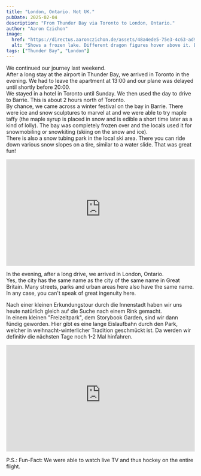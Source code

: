 ```yaml
---
title: "London, Ontario. Not UK."
pubDate: 2025-02-04
description: "From Thunder Bay via Toronto to London, Ontario."
author: "Aaron Czichon"
image:
  href: "https://directus.aaronczichon.de/assets/48a4ede5-75e3-4c63-ad9f-6a3af0ddbe7d.jpg?quality=70&width=1600"
  alt: "Shows a frozen lake. Different dragon figures hover above it. Behind it is a city with residential buildings. Some people are standing on the lake."
tags: ["Thunder Bay", "London"]
---
```



We continued our journey last weekend.   
After a long stay at the airport in Thunder Bay, we arrived in Toronto in the evening. We had to leave the apartment at 13:00 and our plane was delayed until shortly before 20:00.   
We stayed in a hotel in Toronto until Sunday. We then used the day to drive to Barrie. This is about 2 hours north of Toronto.   
By chance, we came across a winter festival on the bay in Barrie. There were ice and snow sculptures to marvel at and we were able to try maple taffy (the maple syrup is placed in snow and is edible a short time later as a kind of lolly). The bay was completely frozen over and the locals used it for snowmobiling or snowkiting (skiing on the snow and ice).    
There is also a snow tubing park in the local ski area. There you can ride down various snow slopes on a tire, similar to a water slide. That was great fun!  

<div style="position: relative; padding-top: 56.25%;">
  <iframe
    src="https://customer-rnx58v5rm01lsk0m.cloudflarestream.com/2389a43a94114b86316ef2700b161986/iframe?poster=https%3A%2F%2Fcustomer-rnx58v5rm01lsk0m.cloudflarestream.com%2F2389a43a94114b86316ef2700b161986%2Fthumbnails%2Fthumbnail.jpg%3Ftime%3D%26height%3D600"
    loading="lazy"
    style="border: none; position: absolute; top: 0; left: 0; height: 100%; width: 100%;"
    allow="accelerometer; gyroscope; autoplay; encrypted-media; picture-in-picture;"
    allowfullscreen="true"
  ></iframe>
</div>

In the evening, after a long drive, we arrived in London, Ontario.   
Yes, the city has the same name as the city of the same name in Great Britain. Many streets, parks and urban areas here also have the same name. In any case, you can't speak of great ingenuity here.   

<DirectusGallery folderName="59 London, Ontario" />

Nach einer kleinen Erkundungstour durch die Innenstadt haben wir uns heute natürlich gleich auf die Suche nach einem Rink gemacht.   
In einem kleinen "Freizeitpark", dem Storybook Garden, sind wir dann fündig geworden. Hier gibt es eine lange Eislaufbahn durch den Park, welcher in weihnacht-winterlicher Tradition geschmückt ist. Da werden wir definitiv die nächsten Tage noch 1-2 Mal hinfahren.

<div style="position: relative; padding-top: 56.25%;">
  <iframe
    src="https://customer-rnx58v5rm01lsk0m.cloudflarestream.com/2c83a66b6f165b1863ab5cd86c6bd2df/iframe?poster=https%3A%2F%2Fcustomer-rnx58v5rm01lsk0m.cloudflarestream.com%2F2c83a66b6f165b1863ab5cd86c6bd2df%2Fthumbnails%2Fthumbnail.jpg%3Ftime%3D%26height%3D600"
    loading="lazy"
    style="border: none; position: absolute; top: 0; left: 0; height: 100%; width: 100%;"
    allow="accelerometer; gyroscope; autoplay; encrypted-media; picture-in-picture;"
    allowfullscreen="true"
  ></iframe>
</div>

P.S.: Fun-Fact: We were able to watch live TV and thus hockey on the entire flight.